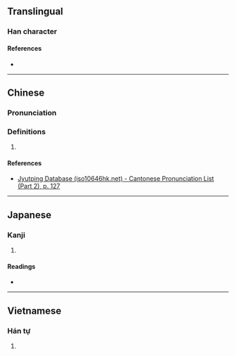 {{character info}}
==Translingual==

===Han character===
{{Han char|rn=75|rad=木|as=06|sn=10|four=47982|canj=DIMO|ids=⿰[[木]][[次]]}}

====References====
* {{Han ref|kx=0523.080|dkj=14717|dj=0911.040|hdz=21206.020|uh=6828|ud=26664|bh=D1EF|bd=53743}}

----

==Chinese==

===Pronunciation===
{{zh-pron
|m=cì,jié
|c=ci3
}}

===Definitions===
{{zh-hanzi}}

# {{rfdef|zh|sort=木06}}

====References====
* [http://www.iso10646hk.net/jp/document/download.jsp Jyutping Database (iso10646hk.net) - Cantonese Pronunciation List (Part 2), p. 127]

----

==Japanese==

===Kanji===
{{ja-kanji|grade=|rs=木06}}

# {{rfdef|ja|sort=木06}}

====Readings====
* {{ja-readings|on=[[せつ]] (setsu), [[せち]] (sechi), [[し]] (shi)|kun=[[たる]] (taru), [[はり]] (hari)}}

----

==Vietnamese==

===Hán tự===
{{vi-readings|rs=木06
|hanviet=thứ
}}

# {{rfdef|vi|sort=木06}}